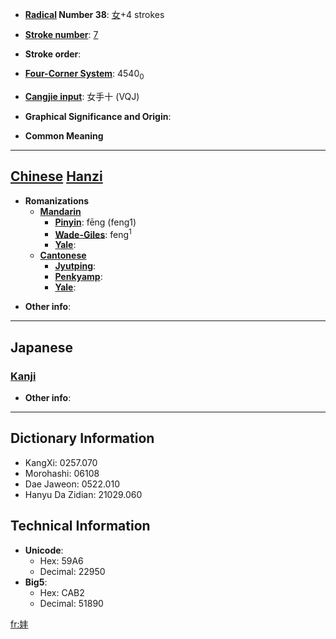 * '''[[Wiktionary:Chinese radical index| Radical]] Number 38''': [[Wiktionary:Chinese radical index 女|女]]+4 strokes

* '''[[Wiktionary:Chinese total strokes index|Stroke number]]''': [[Wiktionary:Chinese total strokes index 7|7]]

* '''Stroke order''': 

* '''[[Wiktionary:Chinese four corner index|Four-Corner System]]''': 4540<sub>0</sub>

* '''[[Wiktionary:Chinese Cangjie index|Cangjie input]]''': 女手十 (VQJ)

* '''Graphical Significance and Origin''': 

* '''Common Meaning'''

----

== [[Chinese]] [[Hanzi]] ==

* '''Romanizations'''
** '''[[Mandarin]]'''
*** '''[[Pinyin]]''': fēng (feng1)
*** '''[[Wade-Giles]]''': feng<sup>1</sup>
*** '''[[Yale]]''': 
** '''[[Cantonese]]'''
*** '''[[Jyutping]]''':
*** '''[[Penkyamp]]''': 
*** '''[[Yale]]''': 

* '''Other info''': 

----

==Japanese==
===[[Kanji]]===
{{kanji|on readings=[[ほう]] (hō), [[ふ]] (fu)
|kun readings=[[みめよい]] (mimeyoi)
}}

* '''Other info''':  

----

== Dictionary Information ==

* KangXi: 0257.070
* Morohashi: 06108
* Dae Jaweon: 0522.010
* Hanyu Da Zidian: 21029.060

== Technical Information ==

* '''Unicode''':
** Hex: 59A6
** Decimal: 22950
* '''Big5''':
** Hex: CAB2
** Decimal: 51890

[[fr:妦]]